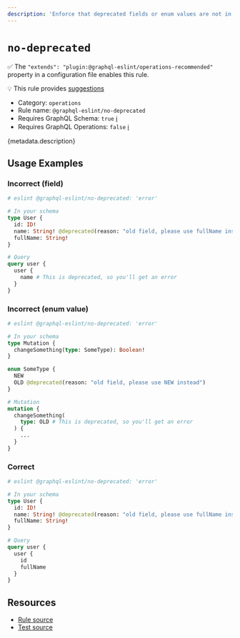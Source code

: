 ```yaml
---
description: 'Enforce that deprecated fields or enum values are not in use by operations.'
---
```


# `no-deprecated`

✅ The `"extends": "plugin:@graphql-eslint/operations-recommended"` property in a configuration file
enables this rule.

💡 This rule provides
[suggestions](https://eslint.org/docs/developer-guide/working-with-rules#providing-suggestions)

- Category: `operations`
- Rule name: `@graphql-eslint/no-deprecated`
- Requires GraphQL Schema: `true`
  [ℹ️](/docs/getting-started#extended-linting-rules-with-graphql-schema)
- Requires GraphQL Operations: `false`
  [ℹ️](/docs/getting-started#extended-linting-rules-with-siblings-operations)

{metadata.description}

## Usage Examples

### Incorrect (field)

```graphql
# eslint @graphql-eslint/no-deprecated: 'error'

# In your schema
type User {
  id: ID!
  name: String! @deprecated(reason: "old field, please use fullName instead")
  fullName: String!
}

# Query
query user {
  user {
    name # This is deprecated, so you'll get an error
  }
}
```

### Incorrect (enum value)

```graphql
# eslint @graphql-eslint/no-deprecated: 'error'

# In your schema
type Mutation {
  changeSomething(type: SomeType): Boolean!
}

enum SomeType {
  NEW
  OLD @deprecated(reason: "old field, please use NEW instead")
}

# Mutation
mutation {
  changeSomething(
    type: OLD # This is deprecated, so you'll get an error
  ) {
    ...
  }
}
```

### Correct

```graphql
# eslint @graphql-eslint/no-deprecated: 'error'

# In your schema
type User {
  id: ID!
  name: String! @deprecated(reason: "old field, please use fullName instead")
  fullName: String!
}

# Query
query user {
  user {
    id
    fullName
  }
}
```

## Resources

- [Rule source](https://github.com/dimaMachina/graphql-eslint/tree/master/packages/plugin/src/rules/no-deprecated.ts)
- [Test source](https://github.com/dimaMachina/graphql-eslint/tree/master/packages/plugin/__tests__/no-deprecated.spec.ts)
